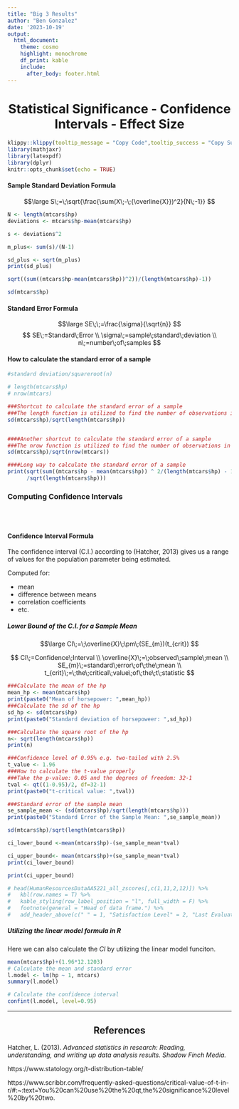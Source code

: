 ```yaml
---
title: "Big 3 Results"
author: "Ben Gonzalez"
date: '2023-10-19'
output:
  html_document:
    theme: cosmo
    highlight: monochrome
    df_print: kable
    include:
      after_body: footer.html  
---
```



<center><h1>
Statistical Significance - Confidence Intervals - Effect Size
</h1>
</center>




```r
klippy::klippy(tooltip_message = "Copy Code",tooltip_success = "Copy Successful!!!",position = "right")
library(mathjaxr)
library(latexpdf)
library(dplyr)
knitr::opts_chunk$set(echo = TRUE)
```

#### Sample Standard Deviation Formula

$$\large
S\;=\;\sqrt{\frac{\sum(X\;-\;{\overline{X}})^2}{N\;-1}}
$$

```r

N <- length(mtcars$hp)
deviations <- mtcars$hp-mean(mtcars$hp)

s <- deviations^2

m_plus<- sum(s)/(N-1)

sd_plus <- sqrt(m_plus)
print(sd_plus)

sqrt((sum((mtcars$hp-mean(mtcars$hp))^2))/(length(mtcars$hp)-1))

sd(mtcars$hp)
```




#### Standard Error Formula

$$\large
SE\;\;=\frac{\sigma}{\sqrt{n}}
$$
$$
SE\;=Standard\;Error
\\
\sigma\;=sample\;standard\;deviation
\\
n\;=number\;of\;samples
$$

#### How to calculate the standard error of a sample

```r
#standard deviation/squareroot(n)

# length(mtcars$hp)
# nrow(mtcars)

###Shortcut to calculate the standard error of a sample
###The length function is utilized to find the number of observations in a data set
sd(mtcars$hp)/sqrt(length(mtcars$hp))


####Another shortcut to calculate the standard error of a sample
###The nrow function is utilized to find the number of observations in a data set
sd(mtcars$hp)/sqrt(nrow(mtcars))

####Long way to calculate the standard error of a sample
print(sqrt(sum((mtcars$hp - mean(mtcars$hp)) ^ 2/(length(mtcars$hp) - 1)))
      /sqrt(length(mtcars$hp)))

```


### Computing Confidence Intervals


<br>
<br>

#### Confidence Interval Formula

The confidence interval (C.I.) according to (Hatcher, 2013) gives us a range of values for the population parameter being estimated.

Computed for:

+ mean
+ difference between means
+ correlation coefficients
+ etc.

##### Lower Bound of the C.I. for a Sample Mean

$$\large
CI\;=\;\overline{X}\;\pm\;(SE_{m})(t_{crit})
$$

$$
CI\;=Confidence\;Interval
\\
\overline{X}\;=\;observed\;sample\;mean
\\
SE_{m}\;=standard\;error\;of\;the\;mean
\\
t_{crit}\;=\;the\;critical\;value\;of\;the\;t\;statistic
$$

```r
###Calculate the mean of the hp
mean_hp <- mean(mtcars$hp)
print(paste0("Mean of horsepower: ",mean_hp))
###Calculate the sd of the hp
sd_hp <- sd(mtcars$hp)
print(paste0("Standard deviation of horsepoweer: ",sd_hp))

###Calculate the square root of the hp
n<- sqrt(length(mtcars$hp))
print(n)

###Confidence level of 0.95% e.g. two-tailed with 2.5%
t_value <- 1.96
###How to calculate the t-value properly
###Take the p-value: 0.05 and the degrees of freedom: 32-1
tval <- qt((1-0.95)/2, df=32-1)
print(paste0("t-critical value: ",tval))

###Standard error of the sample mean
se_sample_mean <- (sd(mtcars$hp)/sqrt(length(mtcars$hp)))
print(paste0("Standard Error of the Sample Mean: ",se_sample_mean))

sd(mtcars$hp)/sqrt(length(mtcars$hp))

ci_lower_bound <-mean(mtcars$hp)-(se_sample_mean*tval)

ci_upper_bound<- mean(mtcars$hp)+(se_sample_mean*tval)
print(ci_lower_bound)

print(ci_upper_bound)

# head(HumanResourcesDataAA5221_all_zscores[,c(1,11,2,12)]) %>%
#   kbl(row.names = T) %>%
#   kable_styling(row_label_position = "l", full_width = F) %>% 
#   footnote(general = "Head of data frame.") %>% 
#   add_header_above(c(" " = 1, "Satisfaction Level" = 2, "Last Evaluation" = 2))


```


##### Utilizing the linear model formula in R

Here we can also calculate the $CI$ by utilizing the linear model funciton.


```r
mean(mtcars$hp)+(1.96*12.1203)
# Calculate the mean and standard error
l.model <- lm(hp ~ 1, mtcars)
summary(l.model)

# Calculate the confidence interval
confint(l.model, level=0.95)

```

---

<center><h2>References</h2></center>

Hatcher, L. (2013). *Advanced statistics in research: Reading, understanding, and writing up data analysis results. Shadow Finch Media.*

https://www.statology.org/t-distribution-table/

https://www.scribbr.com/frequently-asked-questions/critical-value-of-t-in-r/#:~:text=You%20can%20use%20the%20qt,the%20significance%20level%20by%20two.
